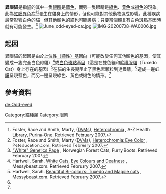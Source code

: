 {{expand|time=2010-06-28T13:29:43+00:00}}

'''異眼貓'''是指[[貓|貓]]的其中一隻[[眼睛|眼睛]]是[[藍色|藍色]]，而另一隻眼睛是[[綠色|綠色]]、[[黃色|黃色]]或[[褐色|褐色]]的現象。此為[[虹膜異色症|虹膜異色症]]<ref name=purina>Foster, Race and Smith, Marty, ([[DVM|DVM]]s), [http://purinaone.com/catcare_cond_atoz_article.asp?Seed=791&ArticleNumber=77 Heterochromia] {{webarchive|url=https://web.archive.org/web/20070217183413/http://www.purinaone.com/catcare_cond_atoz_article.asp?Seed=791&ArticleNumber=77 |date=2007-02-17 }}, A-Z Health Library, Purina-One. Retrieved February 2007.</ref><ref name=peted>Foster, Race and Smith, Marty ([[DVM|DVM]]s), [http://www.peteducation.com/article.cfm?cls=1&cat=1344&articleid=294 Heterochromia: Eye Color] {{Wayback|url=http://www.peteducation.com/article.cfm?cls=1&cat=1344&articleid=294 |date=20080926224219 }}, Peteducation.com. Retrieved February 2007.</ref>發生在貓身上的情形，但也可能對其他動物造成影響。此種疾病最常影響白色的貓，但其他顏色的貓也可能患病；只要當個體具有白色斑點基因時就有可能發生。<ref name=boots>[http://www.angelfire.com/fl/furryboots/white.html "White" Genetics Page] {{Wayback|url=http://www.angelfire.com/fl/furryboots/white.html |date=20090126001823 }}, Norwegian Forest Cats, Furry Boots. Retrieved February 2007.</ref>
[[Image:June_odd-eyed-cat.jpg|thumb]]
[[File:IMG-20200708-WA0006.jpg|thumb]]

==起因==
異眼貓的起因是由於[[上位性（顯性）基因白|上位性（顯性）基因白]]（可能改變任何其他顏色的基因，使其變成一隻完全白色的貓）<ref name=messy1>Hartwell, Sarah. [http://www.messybeast.com/whitecat.htm White Cats, Eye Colours and Deafness] {{Wayback|url=http://www.messybeast.com/whitecat.htm |date=20110516125626 }}, Messybeast.com. Retrieved February 2007.</ref>或[[白色斑點基因|白色斑點基因]]（這是在雙色貓和[[晚禮服貓|晚禮服貓]]（Tuxedo Cat）身上存在的基因）<ref name=messy2>Hartwell, Sarah. [http://www.messybeast.com/bicolours.htm Beautiful Bi-colours: Tuxedo and Magpie cats] {{Wayback|url=http://www.messybeast.com/bicolours.htm |date=20101030203501 }}, Messybeast.com. Retrieved February 2007.</ref>在貓的生長期阻止了[[黑色素|黑色素]]顆粒到達眼睛，<ref name=boots/>造成一邊[[虹膜|虹膜]]呈現藍色，而另一邊呈現綠色、黃色或褐色的情形。<ref name=messy1/>

==參考資料==
<references/>

{{Genetics-stub}}

[[Category:貓種類|Category:貓種類]]
[[Category:眼睛|Category:眼睛]]


[[de:Odd-eyed|de:Odd-eyed]]